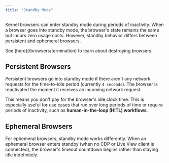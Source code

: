 ```yaml
---
title: "Standby Mode"
---
```


Kernel browsers can enter standby mode during periods of inactivity. When a browser goes into standby mode, the browser's state remains the same but incurs zero usage costs. However, standby behavior differs between persistent and ephemeral browsers.

<Info>
    See [here](/browsers/termination) to learn about destroying browsers.
</Info>

## Persistent Browsers

Persistent browsers go into standby mode if there aren't any network requests for the time-to-idle period (currently `4 seconds`). The browser is reactivated the moment it receives an incoming network request.

This means you don't pay for the browser's idle clock time. This is especially useful for use cases that run over long periods of time or require periods of inactivity, such as **human-in-the-loop (HITL) workflows**.

## Ephemeral Browsers

For ephemeral browsers, standby mode works differently. When an ephemeral browser enters standby (when no CDP or Live View client is connected), the browser's timeout countdown begins rather than staying idle indefinitely.
